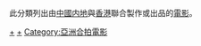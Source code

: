 此分類列出由[[中國内地|中國内地]]與[[香港|香港]]聯合製作或出品的[[電影|電影]]。

[[Category:中华人民共和国电影作品|+]]
[[Category:香港電影作品|+]]
[[Category:亞洲合拍電影|Category:亞洲合拍電影]]